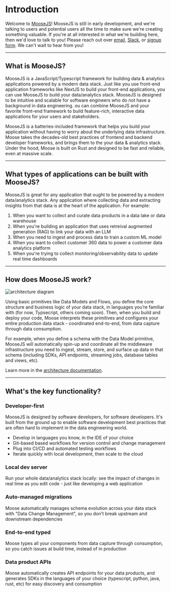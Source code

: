 # Introduction

Welcome to [MooseJS](https://www.moosejs.com/)! MooseJS is still in early development, and we're talking
to users and potential users all the time to make sure we're creating something valuable. If you're at all
interested in what we're building here, then we'd love to talk to you!
Please reach out over [email](mailto:hello@moosejs.dev),
[Slack](https://join.slack.com/t/moose-community/shared_invite/zt-2fjh5n3wz-cnOmM9Xe9DYAgQrNu8xKxg),
or [signup form](https://fiveonefour.typeform.com/signup). We can't wait to hear from you!

---

## What is MooseJS?

MooseJS is a JavaScript/Typescript framework for building data & analytics applications powered by a
modern data stack. Just like you use front-end application frameworks like NextJS to build your front-end
applications, you can use MooseJS to build your data/analytics stack. MooseJS is designed to be intuitive
and scalable for software engineers who do not have a background in data engineering.
ou can combine MooseJS and your favorite front-end framework to build feature-rich,
interactive data applications for your users and stakeholders.

MooseJS is a batteries-included framework that helps you build your application without having to worry
about the underlying data infrastructure. Moose takes the decades-old best practices of frontend and
backend developer frameworks, and brings them to the your data & analytics stack. Under the hood, Moose is
built on Rust and designed to be fast and reliable, even at massive scale.

---

## What types of applications can be built with MooseJS?

MooseJS is great for any application that ought to be powered by a modern data/analytics stack.
Any application where collecting data and extracting insights from that data is at the heart of the
application. For example:

1. When you want to collect and curate data products in a data lake or data warehouse
2. When you're building an application that uses retreival augmented generation (RAG) to link your data with
   an LLM
3. When you need to ingest and process data to train a custom ML model
4. When you want to collect customer 360 data to power a customer data analytics platform
5. When you're trying to collect monitoring/observability data to update real time dashboards

---

## How does MooseJS work?

![architecture diagram](/img-diagram-full-dark.svg)

Using basic primitives like Data Models and Flows, you define the core structure and business logic
of your data stack, in languages you’re familiar with (for now, Typsecript, others coming soon).
Then, when you build and deploy your code, Moose interprets these primitives and configures your
entire production data stack - coordinated end-to-end, from data capture through data consumption.

For example, when you define a schema with the Data Model primitive, MooseJS will automatically
spin-up and coordinate all the middleware infrastructure you need to ingest, stream, store, and surface up
data in that schema (including SDKs, API endpoints, streaming jobs, database tables and views, etc).

Learn more in the [architecture documentation](https://docs.moosejs.com/getting-started/architecture).

---

## What's the key functionality?

### Developer-first

MooseJS is designed by software developers, for software developers. It's built from the ground up to enable
software development best practices that are often hard to implement in the data engineering world.

- Develop in languages you know, in the IDE of your choice
- Git-based based workflows for version control and change management
- Plug into CI/CD and automated testing workflows
- Iterate quickly with local development, then scale to the cloud

### Local dev server

Run your whole data/analytics stack locally: see the impact of changes in real time as you edit code -
just like developing a web application

### Auto-managed migrations

Moose automatically manages schema evolution across your data stack with "Data Change Management", so you
don’t break upstream and downstream dependencies

### End-to-end typed

Moose types all your components from data capture through consumption, so you catch issues at build time,
instead of in production

### Data product APIs

Moose automatically creates API endpoints for your data products, and generates SDKs in the languages of
your choice (typescript, python, java, rust, etc) for easy discovery and consumption
